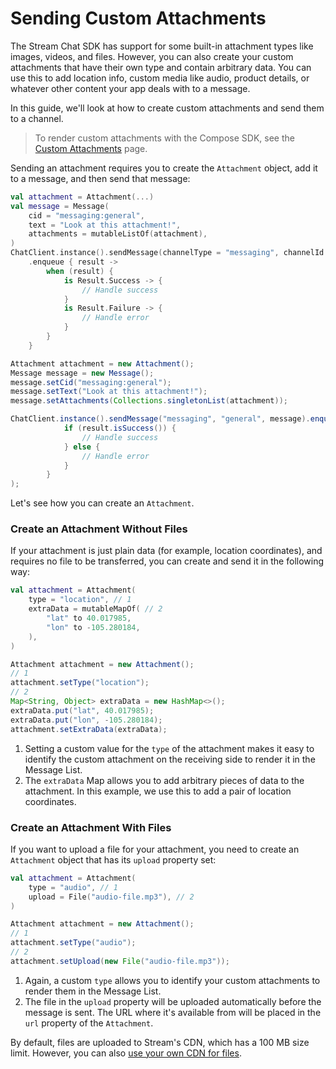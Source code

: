 
# Sending Custom Attachments

The Stream Chat SDK has support for some built-in attachment types like images, videos, and files. However, you can also create your custom attachments that have their own type and contain arbitrary data. You can use this to add location info, custom media like audio, product details, or whatever other content your app deals with to a message.

In this guide, we'll look at how to create custom attachments and send them to a channel.

> To render custom attachments with the Compose SDK, see the [Custom Attachments](../../compose/general-customization/attachment-factory.mdx) page.

Sending an attachment requires you to create the `Attachment` object, add it to a message, and then send that message:

<Tabs>
<TabItem value="kotlin" label="Kotlin">

```kotlin
val attachment = Attachment(...)
val message = Message(
    cid = "messaging:general",
    text = "Look at this attachment!",
    attachments = mutableListOf(attachment),
)
ChatClient.instance().sendMessage(channelType = "messaging", channelId = "general", message = message)
    .enqueue { result ->
        when (result) {
            is Result.Success -> {
                // Handle success
            }
            is Result.Failure -> {
                // Handle error
            }
        }
    }
```
</TabItem>

<TabItem value="java" label="Java">

```java
Attachment attachment = new Attachment();
Message message = new Message();
message.setCid("messaging:general");
message.setText("Look at this attachment!");
message.setAttachments(Collections.singletonList(attachment));

ChatClient.instance().sendMessage("messaging", "general", message).enqueue(result -> {
            if (result.isSuccess()) {
                // Handle success
            } else {
                // Handle error
            }
        }
);
```
</TabItem>
</Tabs>

Let's see how you can create an `Attachment`.

### Create an Attachment Without Files

If your attachment is just plain data (for example, location coordinates), and requires no file to be transferred, you can create and send it in the following way:

<Tabs>
<TabItem value="kotlin" label="Kotlin">

```kotlin
val attachment = Attachment(
    type = "location", // 1
    extraData = mutableMapOf( // 2
        "lat" to 40.017985,
        "lon" to -105.280184,
    ),
)
```
</TabItem>

<TabItem value="java" label="Java">

```java
Attachment attachment = new Attachment();
// 1
attachment.setType("location");
// 2
Map<String, Object> extraData = new HashMap<>();
extraData.put("lat", 40.017985);
extraData.put("lon", -105.280184);
attachment.setExtraData(extraData);
```
</TabItem>
</Tabs>

1. Setting a custom value for the `type` of the attachment makes it easy to identify the custom attachment on the receiving side to render it in the Message List.
2. The `extraData` Map allows you to add arbitrary pieces of data to the attachment. In this example, we use this to add a pair of location coordinates.

### Create an Attachment With Files

If you want to upload a file for your attachment, you need to create an `Attachment` object that has its `upload` property set:


<Tabs>
<TabItem value="kotlin" label="Kotlin">

```kotlin
val attachment = Attachment(
    type = "audio", // 1
    upload = File("audio-file.mp3"), // 2
)
```
</TabItem>

<TabItem value="java" label="Java">

```java
Attachment attachment = new Attachment();
// 1
attachment.setType("audio");
// 2
attachment.setUpload(new File("audio-file.mp3"));
```
</TabItem>
</Tabs>

1. Again, a custom `type` allows you to identify your custom attachments to render them in the Message List.
2. The file in the `upload` property will be uploaded automatically before the message is sent. The URL where it's available from will be placed in the `url` property of the `Attachment`.
   
By default, files are uploaded to Stream's CDN, which has a 100 MB size limit. However, you can also [use your own CDN for files](https://getstream.io/chat/docs/android/file_uploads/?language=kotlin#using-your-own-cdn).
